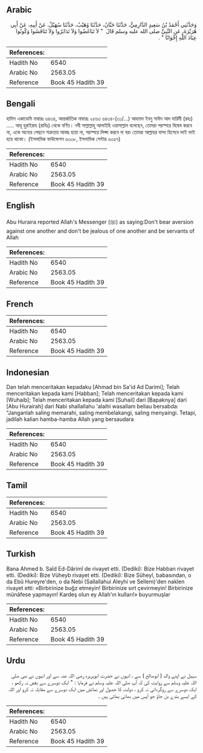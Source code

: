 ## Arabic


<div dir="rtl" lang="ar" style={{fontSize:'larger',backgroundColor:'#f8f9fa',padding:20}}>
وَحَدَّثَنِي أَحْمَدُ بْنُ سَعِيدٍ الدَّارِمِيُّ، حَدَّثَنَا حَبَّانُ، حَدَّثَنَا وُهَيْبٌ، حَدَّثَنَا سُهَيْلٌ، عَنْ أَبِيهِ، عَنْ أَبِي هُرَيْرَةَ، عَنِ النَّبِيِّ صلى الله عليه وسلم قَالَ ‏ "‏ لاَ تَبَاغَضُوا وَلاَ تَدَابَرُوا وَلاَ تَنَافَسُوا وَكُونُوا عِبَادَ اللَّهِ إِخْوَانًا ‏"‏ ‏.‏
</div>
<div style={{backgroundColor:'#f8f9fa',padding:20, marginBottom: 10}}><table> <thead> <tr> <th>References:</th> <th></th> </tr> </thead> <tbody><tr><td>Hadith No</td><td>6540</td></tr><tr><td>Arabic No</td><td>2563.05</td></tr><tr><td>Reference</td><td>Book 45 Hadith 39</td></tr></tbody></table></div>

## Bengali


<div dir="ltr" lang="bn" style={{fontSize:'larger',backgroundColor:'#f8f9fa',padding:20}}>
হাদিস একাডেমি নাম্বারঃ ৬৪৩৪, আন্তর্জাতিক নাম্বারঃ ২৫৬৩ ৬৪৩৪-(৩১/...) আহমাদ ইবনু সাঈদ আদ দারিমী (রহঃ) ..... আবূ হুরাইরাহ (রাযিঃ) থেকে বর্ণিত। নবী সাল্লাল্লাহু আলাইহি ওয়াসাল্লাম বলেছেন, তোমরা পরস্পরে বিদ্বেষ করবে না, একে অন্যের পেছনে শত্রুতায় আবদ্ধ হয়ো না, পরস্পরে লিপ্সা করবে না বরং তোমরা আল্লাহর বান্দা হিসেবে ভাই ভাই হয়ে থাকো। (ইসলামিক ফাউন্ডেশন ৬৩০৮, ইসলামিক সেন্টার ৬৩৫৭)
</div>
<div style={{backgroundColor:'#f8f9fa',padding:20, marginBottom: 10}}><table> <thead> <tr> <th>References:</th> <th></th> </tr> </thead> <tbody><tr><td>Hadith No</td><td>6540</td></tr><tr><td>Arabic No</td><td>2563.05</td></tr><tr><td>Reference</td><td>Book 45 Hadith 39</td></tr></tbody></table></div>

## English


<div dir="ltr" lang="en" style={{fontSize:'larger',backgroundColor:'#f8f9fa',padding:20}}>
Abu Huraira reported Allah's Messenger (ﷺ) as saying:Don't bear aversion against one another and don't be jealous of one another and be servants of Allah
</div>
<div style={{backgroundColor:'#f8f9fa',padding:20, marginBottom: 10}}><table> <thead> <tr> <th>References:</th> <th></th> </tr> </thead> <tbody><tr><td>Hadith No</td><td>6540</td></tr><tr><td>Arabic No</td><td>2563.05</td></tr><tr><td>Reference</td><td>Book 45 Hadith 39</td></tr></tbody></table></div>

## French


<div dir="ltr" lang="fr" style={{fontSize:'larger',backgroundColor:'#f8f9fa',padding:20}}>

</div>
<div style={{backgroundColor:'#f8f9fa',padding:20, marginBottom: 10}}><table> <thead> <tr> <th>References:</th> <th></th> </tr> </thead> <tbody><tr><td>Hadith No</td><td>6540</td></tr><tr><td>Arabic No</td><td>2563.05</td></tr><tr><td>Reference</td><td>Book 45 Hadith 39</td></tr></tbody></table></div>

## Indonesian


<div dir="ltr" lang="id" style={{fontSize:'larger',backgroundColor:'#f8f9fa',padding:20}}>
Dan telah menceritakan kepadaku [Ahmad bin Sa'id Ad Darimi]; Telah menceritakan kepada kami [Habban]; Telah menceritakan kepada kami [Wuhaib]; Telah menceritakan kepada kami [Suhail] dari [Bapaknya] dari [Abu Hurairah] dari Nabi shallallahu 'alaihi wasallam beliau bersabda: "Janganlah saling memarahi, saling membelakangi, saling menyaingi. Tetapi, jadilah kalian hamba-hamba Allah yang bersaudara
</div>
<div style={{backgroundColor:'#f8f9fa',padding:20, marginBottom: 10}}><table> <thead> <tr> <th>References:</th> <th></th> </tr> </thead> <tbody><tr><td>Hadith No</td><td>6540</td></tr><tr><td>Arabic No</td><td>2563.05</td></tr><tr><td>Reference</td><td>Book 45 Hadith 39</td></tr></tbody></table></div>

## Tamil


<div dir="ltr" lang="ta" style={{fontSize:'larger',backgroundColor:'#f8f9fa',padding:20}}>

</div>
<div style={{backgroundColor:'#f8f9fa',padding:20, marginBottom: 10}}><table> <thead> <tr> <th>References:</th> <th></th> </tr> </thead> <tbody><tr><td>Hadith No</td><td>6540</td></tr><tr><td>Arabic No</td><td>2563.05</td></tr><tr><td>Reference</td><td>Book 45 Hadith 39</td></tr></tbody></table></div>

## Turkish


<div dir="ltr" lang="tr" style={{fontSize:'larger',backgroundColor:'#f8f9fa',padding:20}}>
Bana Ahmed b. Saîd Ed-Dârimî de rivayet etti. (Dediki): Bize Habban rivayet etti. (Dediki): Bize Vüheyb rivayet etti. (Dediki): Bize Süheyl, babasından, o da Ebû Hureyre'den, o da Nebi (Sallallahui Aleyhi ve Sellem)'den naklen rivayet etti: «Birbirinize buğz etmeyin! Birbirinize sırt çevirmeyin! Birbirinize münâfese yapmayın! Kardeş olun ey Allah'ın kulları!» buyurmuşlar
</div>
<div style={{backgroundColor:'#f8f9fa',padding:20, marginBottom: 10}}><table> <thead> <tr> <th>References:</th> <th></th> </tr> </thead> <tbody><tr><td>Hadith No</td><td>6540</td></tr><tr><td>Arabic No</td><td>2563.05</td></tr><tr><td>Reference</td><td>Book 45 Hadith 39</td></tr></tbody></table></div>

## Urdu


<div dir="rtl" lang="ur" style={{fontSize:'larger',backgroundColor:'#f8f9fa',padding:20}}>
سہیل نے اپنے والد ( ابوصالح ) سے ، انہوں نے حضرت ابوہریرہ رضی اللہ عنہ سے اور انہوں نے نبی صلی اللہ علیہ وسلم سے روایت کی کہ آپ صلی اللہ علیہ وسلم نے فرمایا : " ایک دوسرے سے بغض نہ رکھو ، ایک دوسرے سے روگردانی نہ کرو ، دولت کا حصول اور نمائش میں ایک دوسرے سے مقابلہ نہ کرو اور اللہ کے ایسے بندے بن جاؤ جو آپس میں بھائی بھائی ہیں ۔
</div>
<div style={{backgroundColor:'#f8f9fa',padding:20, marginBottom: 10}}><table> <thead> <tr> <th>References:</th> <th></th> </tr> </thead> <tbody><tr><td>Hadith No</td><td>6540</td></tr><tr><td>Arabic No</td><td>2563.05</td></tr><tr><td>Reference</td><td>Book 45 Hadith 39</td></tr></tbody></table></div>